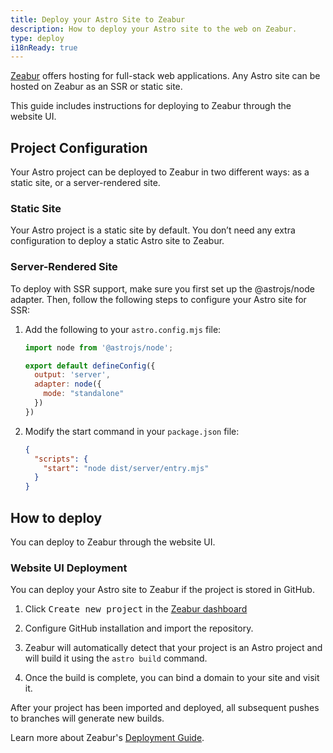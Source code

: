 ```yaml
---
title: Deploy your Astro Site to Zeabur
description: How to deploy your Astro site to the web on Zeabur.
type: deploy
i18nReady: true
---
```

[Zeabur](https://zeabur.com) offers hosting for full-stack web applications. Any Astro site can be hosted on Zeabur as an SSR or static site.

This guide includes instructions for deploying to Zeabur through the website UI.

## Project Configuration

Your Astro project can be deployed to Zeabur in two different ways: as a static site, or a server-rendered site.

### Static Site

Your Astro project is a static site by default. You don’t need any extra configuration to deploy a static Astro site to Zeabur. 

### Server-Rendered Site

To deploy with SSR support, make sure you first set up the @astrojs/node adapter. Then, follow the following steps to configure your Astro site for SSR:

1. Add the following to your `astro.config.mjs` file:

    ```js
    import node from '@astrojs/node';
    
    export default defineConfig({
      output: 'server',
      adapter: node({
        mode: "standalone"
      })
    })
    ```

2. Modify the start command in your `package.json` file:

    ```json
    {
      "scripts": {
        "start": "node dist/server/entry.mjs"
      }
    }
    ```

## How to deploy

You can deploy to Zeabur through the website UI.

### Website UI Deployment

You can deploy your Astro site to Zeabur if the project is stored in GitHub.

1. Click <kbd>Create new project</kbd> in the [Zeabur dashboard](https://dash.zeabur.com)

2. Configure GitHub installation and import the repository.

3. Zeabur will automatically detect that your project is an Astro project and will build it using the `astro build` command.

4. Once the build is complete, you can bind a domain to your site and visit it.

After your project has been imported and deployed, all subsequent pushes to branches will generate new builds.

Learn more about Zeabur's [Deployment Guide](https://zeabur.com/docs/get-started/).
